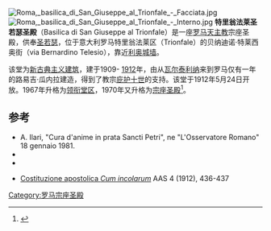 {{Expand Italian|意大利语版条目名|time=2020-12-17T04:44:04+00:00}}
[[File:Roma,_basilica_di_San_Giuseppe_al_Trionfale_-_Facciata.jpg|right]]
[[File:Roma,_basilica_di_San_Giuseppe_al_Trionfale_-_Interno.jpg|right]]
'''特里翁法莱圣若瑟圣殿'''（Basilica di San Giuseppe al Trionfale）是一座[[罗马天主教|罗马天主教]]宗座圣殿，供奉[[圣若瑟|圣若瑟]]，位于意大利罗马特里翁法莱区（Trionfale）的贝纳迪诺·特莱西奥街（via Bernardino Telesio），靠近[[利奥城墙|利奥城墙]]。

该堂为[[新古典主义建筑|新古典主义建筑]]，建于1909- [[1912|1912]]年，由从[[瓦尔泰利纳|瓦尔泰利纳]]来到罗马仅有一年的路易吉·瓜内拉建造，得到了教宗[[庇护十世|庇护十世]]的支持。该堂于1912年5月24日开放。1967年升格为[[领衔堂区|领衔堂区]]，1970年又升格为[[宗座圣殿|宗座圣殿]]<ref>{{cite web|url=http://www.gcatholic.org/churches/rome/049.htm|title=Basilica of S. Giuseppe al Trionfale, Roma|language=en|access-date=2020-12-17|archive-date=2019-07-15|archive-url=https://web.archive.org/web/20190715000503/http://www.gcatholic.org/churches/rome/049.htm|dead-url=no}}</ref>。

== 参考 ==
<references/>
*A. Ilari, "Cura d'anime in prata Sancti Petri", ne "L'Osservatore Romano" 18 gennaio 1981.
*{{cite web |url = http://www.sangiuseppealtrionfale.org/ |title = Sito della Basilica di San Giuseppe al Trionfale |access-date = 2020-12-17 |archive-date = 2014-03-14 |archive-url = https://web.archive.org/web/20140314030357/http://www.sangiuseppealtrionfale.org/ |dead-url = no }}
*{{cite web|url=http://www.piaunionedeltransito.org/|title=Pia Unione del Transito di San Giuseppe|access-date=2020-12-17|archive-date=2017-10-17|archive-url=https://web.archive.org/web/20171017073207/http://www.piaunionedeltransito.org/|dead-url=no}}
* {{la}} [http://www.vatican.va/archive/aas/documents/AAS-04-1912-ocr.pdf Costituzione apostolica ''Cum incolarum''] {{Wayback|url=http://www.vatican.va/archive/aas/documents/AAS-04-1912-ocr.pdf |date=20201026212545 }} AAS 4 (1912), 436-437
{{罗马宗座圣殿}}
{{罗马地标}}
[[Category:罗马宗座圣殿|Category:罗马宗座圣殿]]